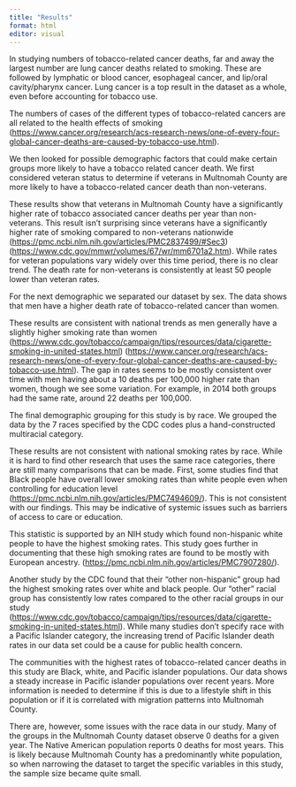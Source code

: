 ```yaml
---
title: "Results"
format: html
editor: visual
---
```


In studying numbers of tobacco-related cancer deaths, far and away the largest number are lung cancer deaths related to smoking. These are followed by lymphatic or blood cancer, esophageal cancer, and lip/oral cavity/pharynx cancer. Lung cancer is a top result in the dataset as a whole, even before accounting for tobacco use.

The numbers of cases of the different types of tobacco-related cancers are all related to the health effects of smoking (<https://www.cancer.org/research/acs-research-news/one-of-every-four-global-cancer-deaths-are-caused-by-tobacco-use.html>). 

We then looked for possible demographic factors that could make certain groups more likely to have a tobacco related cancer death. We first considered veteran status to determine if veterans in Multnomah County are more likely to have a tobacco-related cancer death than non-veterans.

These results show that veterans in Multnomah County have a significantly higher rate of tobacco associated cancer deaths per year than non-veterans. This result isn’t surprising since veterans have a significantly higher rate of smoking compared to non-veterans nationwide (<https://pmc.ncbi.nlm.nih.gov/articles/PMC2837499/#Sec3>) (<https://www.cdc.gov/mmwr/volumes/67/wr/mm6701a2.htm>). While rates for veteran populations vary widely over this time period, there is no clear trend. The death rate for non-veterans is consistently at least 50 people lower than veteran rates.

For the next demographic we separated our dataset by sex. The data shows that men have a higher death rate of tobacco-related cancer than women.

These results are consistent with national trends as men generally have a slightly higher smoking rate than women (<https://www.cdc.gov/tobacco/campaign/tips/resources/data/cigarette-smoking-in-united-states.html>) (<https://www.cancer.org/research/acs-research-news/one-of-every-four-global-cancer-deaths-are-caused-by-tobacco-use.html>). The gap in rates seems to be mostly consistent over time with men having about a 10 deaths per 100,000 higher rate than women, though we see some variation. For example, in 2014 both groups had the same rate, around 22 deaths per 100,000.

The final demographic grouping for this study is by race. We grouped the data by the 7 races specified by the CDC codes plus a hand-constructed multiracial category.

These results are not consistent with national smoking rates by race. While it is hard to find other research that uses the same race categories, there are still many comparisons that can be made. First, some studies find that Black people have overall lower smoking rates than white people even when controlling for education level (<https://pmc.ncbi.nlm.nih.gov/articles/PMC7494609/>). This is not consistent with our findings. This may be indicative of systemic issues such as barriers of access to care or education.

This statistic is supported by an NIH study which found non-hispanic white people to have the highest smoking rates. This study goes further in documenting that these high smoking rates are found to be mostly with European ancestry. (<https://pmc.ncbi.nlm.nih.gov/articles/PMC7907280/>). 

Another study by the CDC found that their “other non-hispanic” group had the highest smoking rates over white and black people. Our “other” racial group has consistently low rates compared to the other racial groups in our study (<https://www.cdc.gov/tobacco/campaign/tips/resources/data/cigarette-smoking-in-united-states.html>). While many studies don’t specify race with a Pacific Islander category, the increasing trend of Pacific Islander death rates in our data set could be a cause for public health concern. 

The communities with the highest rates of tobacco-related cancer deaths in this study are Black, white, and Pacific islander populations. Our data shows a steady increase in Pacific islander populations over recent years. More information is needed to determine if this is due to a lifestyle shift in this population or if it is correlated with migration patterns into Multnomah County.

There are, however, some issues with the race data in our study. Many of the groups in the Multnomah County dataset observe 0 deaths for a given year. The Native American population reports 0 deaths for most years. This is likely because Multnomah County has a predominantly white population, so when narrowing the dataset to target the specific variables in this study, the sample size became quite small.
